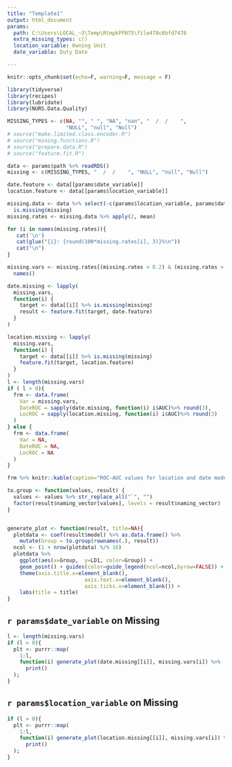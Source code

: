 ```yaml
---
title: "Template1"
output: html_document
params:
  path: C:\Users\LOCAL_~3\Temp\RtmpkPFN75\file478c6bfd7478
  extra_missing_types: c()
  location_variable: Owning Unit
  date_variable: Duty Date

---
```


```r
knitr::opts_chunk$set(echo=F, warning=F, message = F)
```

``` r
library(tidyverse)
library(recipes)
library(lubridate)
library(NURS.Data.Quality)

MISSING_TYPES <- c(NA, "", " ", "NA", "nan", "  /  /    ",
                   "NULL", "null", "Null")
# source("make.limited.class.encoder.R")
# source("mining.functions.R")
# source("prepare.data.R")
# source("feature.fit.R")

```

``` r

data <- params$path %>% readRDS()
missing <- c(MISSING_TYPES, "  /  /    ", "NULL", "null", "Null")

date.feature <- data[[params$date_variable]] 
location.feature <- data[[params$location_variable]]

missing.data <- data %>% select(-c(params$location_variable, params$date_variable)) %>% 
  is.missing(missing)  
missing.rates <- missing.data %>% apply(2, mean)

for (i in names(missing.rates)){
   cat('\n')  
   cat(glue("{i}: {round(100*missing.rates[i], 3)}%\n"))
   cat("\n")
}

``` 

``` r

missing.vars <- missing.rates[(missing.rates < 0.2) & (missing.rates > 0.001)] %>% 
  names()

date.missing <- lapply(
  missing.vars,
  function(i) {
    target <- data[[i]] %>% is.missing(missing)
    result <- feature.fit(target, date.feature)
  }
)

location.missing <- lapply(
  missing.vars,
  function(i) {
    target <- data[[i]] %>% is.missing(missing)
    feature.fit(target, location.feature)
  }
)
l <- length(missing.vars)
if ( l > 0){
  frm <- data.frame(
    Var = missing.vars,
    DateROC = sapply(date.missing, function(i) i$AUC)%>% round(3),
    LocROC = sapply(location.missing, function(i) i$AUC)%>% round(3)
  ) 
} else {
  frm <- data.frame(
    Var = NA,
    DateROC = NA,
    LocROC = NA
  )
}

frm %>% knitr::kable(caption="ROC-AUC values for location and date models.")
```

``` r
to.group <- function(values, result) {
  values <- values %>% str_replace_all("`", "")
  factor(result$naming_vector[values], levels = result$naming_vector)
}


generate_plot <- function(result, title=NA){
  plotdata <- coef(result$model) %>% as.data.frame() %>% 
    mutate(Group = to.group(rownames(.), result))
  ncol <- (1 + nrow(plotdata) %/% 16)
  plotdata %>% 
    ggplot(aes(x=Group,  y=LD1, color=Group)) + 
    geom_point() + guides(color=guide_legend(ncol=ncol,byrow=FALSE)) + 
    theme(axis.title.x=element_blank(),
                         axis.text.x=element_blank(),
                         axis.ticks.x=element_blank()) + 
    labs(title = title)
}

```

## `r params$date_variable` on Missing

``` r
l <- length(missing.vars)
if (l > 0){
  plt <- purrr::map(
    1:l,
    function(i) generate_plot(date.missing[[i]], missing.vars[i]) %>%
      print()
  );
}
```

## `r params$location_variable` on Missing

``` r

if (l > 0){ 
  plt <- purrr::map(
    1:l,
    function(i) generate_plot(location.missing[[i]], missing.vars[i]) %>%
      print()
  );
}

```

